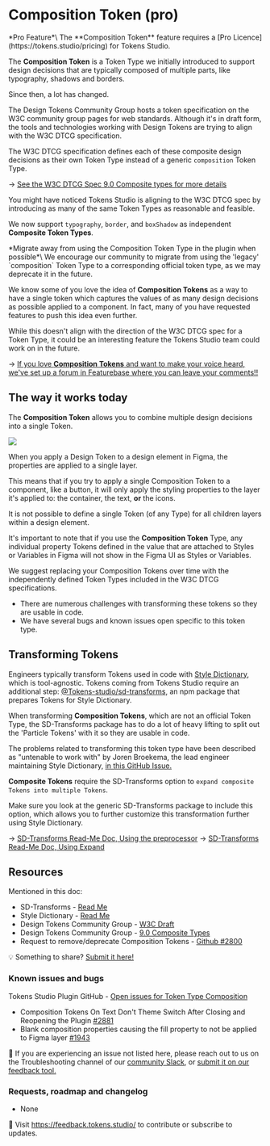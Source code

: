 # Composition Token (pro)


<Callout emoji="✦">
 *Pro Feature*\
 The **Composition Token** feature requires a [Pro Licence](https://tokens.studio/pricing) for Tokens Studio.
</Callout>

The **Composition Token** is a Token Type we initially introduced to support design decisions that are typically composed of multiple parts, like typography, shadows and borders. 

Since then, a lot has changed. 

The Design Tokens Community Group hosts a token specification on the W3C community group pages for web standards. Although it's in draft form, the tools and technologies working with Design Tokens are trying to align with the W3C DTCG specification. 

The W3C DTCG specification defines each of these composite design decisions as their own Token Type instead of a generic `composition` Token Type. 

→ [See the W3C DTCG Spec 9.0 Composite types for more details](https://second-editors-draft.tr.designtokens.org/format/#composite-types)

You might have noticed Tokens Studio is aligning to the W3C DTCG spec by introducing as many of the same Token Types as reasonable and feasible. 

We now support `typography`, `border`, and `boxShadow` as independent **Composite Token Types**. 

<Callout type="info" emoji="✦">
*Migrate away from using the Composition Token Type in the plugin when possible*\
 We encourage our community to migrate from using the 'legacy' `composition` Token Type to a corresponding official token type, as we may deprecate it in the future. 
</Callout>

We know some of you love the idea of **Composition Tokens** as a way to have a single token which captures the values of as many design decisions as possible applied to a component. In fact, many of you have requested features to push this idea even further. 

While this doesn't align with the direction of the W3C DTCG spec for a Token Type, it could be an interesting feature the Tokens Studio team could work on in the future. 

→ [If you love **Composition Tokens** and want to make your voice heard, we've set up a forum in Featurebase where you can leave your comments!!](https://feedback.tokens.studio/p/w3c-dtcg-feedback)

## The way it works today
The **Composition Token** allows you to combine multiple design decisions into a single Token. 

![](/token-types/tokens-composition-form-empty-2-01.png)

When you apply a Design Token to a design element in Figma, the properties are applied to a single layer. 

This means that if you try to apply a single Composition Token to a component, like a button, it will only apply the styling properties to the layer it's applied to: the container, the text, **or** the icons. 

It is not possible to define a single Token (of any Type) for all children layers within a design element. 

It's important to note that if you use the **Composition Token** Type, any individual property Tokens defined in the value that are attached to Styles or Variables in Figma will not show in the Figma UI as Styles or Variables. 

We suggest replacing your Composition Tokens over time with the independently defined Token Types included in the W3C DTCG specifications. 
- There are numerous challenges with transforming these tokens so they are usable in code. 
- We have several bugs and known issues open specific to this token type. 

## Transforming Tokens
Engineers typically transform Tokens used in code with [Style Dictionary](https://styledictionary.com/), which is tool-agnostic. Tokens coming from Tokens Studio require an additional step: [@Tokens-studio/sd-transforms](https://www.npmjs.com/package/@Tokens-studio/sd-transforms), an npm package that prepares Tokens for Style Dictionary. 

When transforming **Composition Tokens**, which are not an official Token Type, the SD-Transforms package has to do a lot of heavy lifting to split out the 'Particle Tokens' with it so they are usable in code. 

The problems related to transforming this token type have been described as "untenable to work with" by Joren Broekema, the lead engineer maintaining Style Dictionary, [in this GitHub Issue. ]()

**Composite Tokens** require the SD-Transforms option to `expand composite Tokens into multiple Tokens`. 

Make sure you look at the generic SD-Transforms package to include this option, which allows you to further customize this transformation further using Style Dictionary. 

→ [SD-Transforms Read-Me Doc, Using the preprocessor](https://github.com/Tokens-studio/sd-transforms/?tab=readme-ov-file#using-the-preprocessor)
→ [SD-Transforms Read-Me Doc, Using Expand](https://github.com/Tokens-studio/sd-transforms/?tab=readme-ov-file#using-expand)

## Resources
Mentioned in this doc:
- SD-Transforms - [Read Me ](https://github.com/tokens-studio/sd-transforms)
- Style Dictionary - [Read Me](https://amzn.github.io/style-dictionary/#/)
- Design Tokens Community Group - [W3C Draft](https://tr.designtokens.org/format/)
- Design Tokens Community Group - [9.0 Composite Types](https://second-editors-draft.tr.designtokens.org/format/#composite-types)
- Request to remove/deprecate Composition Tokens - [Github #2800](https://github.com/tokens-studio/figma-plugin/issues/2800)

💡 Something to share? [Submit it here!](https://feedback.tokens.studio/)

### Known issues and bugs
Tokens Studio Plugin GitHub - [Open issues for Token Type Composition](https://github.com/tokens-studio/figma-plugin/labels/token%20type%20composition)
- Composition Tokens On Text Don't Theme Switch After Closing and Reopening the Plugin [#2881](https://github.com/tokens-studio/figma-plugin/issues/2881)
- Blank composition properties causing the fill property to not be applied to Figma layer [#1943](https://github.com/tokens-studio/figma-plugin/issues/1943)

🐞 If you are experiencing an issue not listed here, please reach out to us on the Troubleshooting channel of our [community Slack](https://tokens.studio/slack), or [submit it on our feedback tool.](https://feedback.tokens.studio/ ) 

### Requests, roadmap and changelog
- None 

💌 Visit https://feedback.tokens.studio/ to contribute or subscribe to updates.



